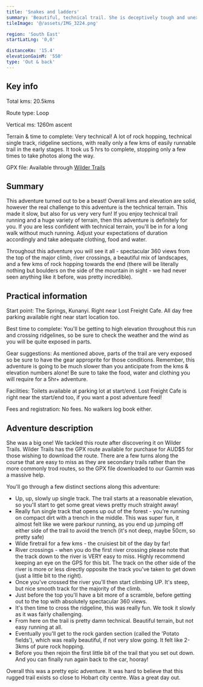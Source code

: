 ```yaml
---
title: 'Snakes and ladders'
summary: 'Beautiful, technical trail. She is deceptively tough and unexpectedly rewarding'
tileImage: '@/assets/IMG_3224.png'

region: 'South East'
startLatLng: '0,0'

distanceKm: '15.4'
elevationGainM: '550'
type: 'Out & back'
---
```


## Key info

Total kms: 20.5kms

Route type: Loop

Vertical ms: 1260m ascent

Terrain & time to complete: Very technical! A lot of rock hopping, technical single track, ridgeline sections, with really only a few kms of easily runnable trail in the early stages. It took us 5 hrs to complete, stopping only a few times to take photos along the way.

GPX file: Available through <a target="_blank" href="https://www.wildertrails.com.au/explore-wilder-trails/snakes-and-ladders">Wilder Trails</a>

## Summary

This adventure turned out to be a beast! Overall kms and elevation are solid, however the real challenge to this adventure is the technical terrain. This made it slow, but also for us very very fun! If you enjoy technical trail running and a huge variety of terrain, then this adventure is definitely for you. If you are less confident with technical terrain, you'll be in for a long walk without much running. Adjust your expectations of duration accordingly and take adequate clothing, food and water.

Throughout this adventure you will see it all - spectacular 360 views from the top of the major climb, river crossings, a beautiful mix of landscapes, and a few kms of rock hopping towards the end (there will be literally nothing but boulders on the side of the mountain in sight - we had never seen anything like it before, was pretty incredible).

## Practical information

Start point: The Springs, Kunanyi. Right near Lost Freight Cafe. All day free parking available right near start location too.

Best time to complete: You'll be getting to high elevation throughout this run and crossing ridgelines, so be sure to check the weather and the wind as you will be quite exposed in parts.

Gear suggestions: As mentioned above, parts of the trail are very exposed so be sure to have the gear approprite for those conditions. Remember, this adventure is going to be much slower than you anticipate from the kms & elevation numbers alone! Be sure to take the food, water and clothing you will require for a 5hr+ adventure.

Facilities: Toilets available at parking lot at start/end. Lost Freight Cafe is right near the start/end too, if you want a post adventure feed!

Fees and registration: No fees. No walkers log book either.

## Adventure description

She was a big one! We tackled this route after discovering it on Wilder Trails. Wilder Trails has the GPX route available for purchase for AUD$5 for those wishing to download the route. There are a few turns along the course that are easy to miss as they are secondary trails rather than the more commonly trod routes, so the GPX file downloaded to our Garmin was a massive help.

You'll go through a few distinct sections along this adventure:

- Up, up, slowly up single track. The trail starts at a reasonable elevation, so you'll start to get some great views pretty much straight away!
- Really fun single track that opens up out of the forest - you're running on compact dirt with a trench in the middle. This was super fun, it almost felt like we were parkour running, as you end up jumping off either side of the trail to avoid the trench (it's not deep, maybe 50cm, so pretty safe)
- Wide firetrail for a few kms - the cruisiest bit of the day by far!
- River crossings - when you do the first river crossing please note that the track down to the river is VERY easy to miss. Highly recommend keeping an eye on the GPS for this bit. The track on the other side of the river is more or less directly opposite the track you've taken to get down (just a little bit to the right).
- Once you've crossed the river you'll then start climbing UP. It's steep, but nice smooth track for the majority of the climb.
- Just before the top you'll have a bit more of a scramble, before getting out to the top with absolutely spectacular 360 views.
- It's then time to cross the ridgeline, this was really fun. We took it slowly as it was fairly challenging.
- From here on the trail is pretty damn technical. Beautiful terrain, but not easy running at all.
- Eventually you'll get to the rock garden section (called the 'Potato fields'), which was really beautiful, if not very slow going. It felt like 2-3kms of pure rock hopping.
- Before you then rejoin the first little bit of the trail that you set out down. And you can finally run again back to the car, hooray!

Overall this was a pretty epic adventure. It was hard to believe that this rugged trail exists so close to Hobart city centre. Was a great day out.

